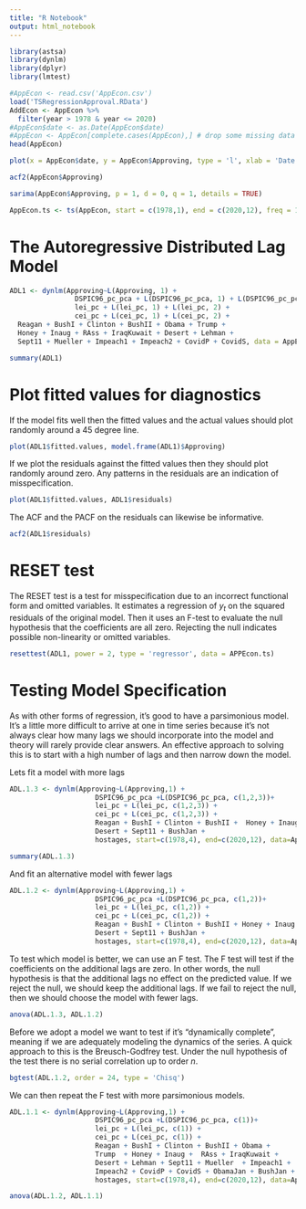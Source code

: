 ```yaml
---
title: "R Notebook"
output: html_notebook
---
```


```r
library(astsa)
library(dynlm)
library(dplyr)
library(lmtest)
```


```r
#AppEcon <- read.csv('AppEcon.csv')
load('TSRegressionApproval.RData')
AddEcon <- AppEcon %>%
  filter(year > 1978 & year <= 2020)
#AppEcon$date <- as.Date(AppEcon$date)
#AppEcon <- AppEcon[complete.cases(AppEcon),] # drop some missing data
head(AppEcon)
```


```r
plot(x = AppEcon$date, y = AppEcon$Approving, type = 'l', xlab = 'Date', ylab = 'Approval')
```

```r
acf2(AppEcon$Approving)
```


```r
sarima(AppEcon$Approving, p = 1, d = 0, q = 1, details = TRUE)
```


```r
AppEcon.ts <- ts(AppEcon, start = c(1978,1), end = c(2020,12), freq = 12)
```

# The Autoregressive Distributed Lag Model

```r
ADL1 <- dynlm(Approving~L(Approving, 1) + 
                DSPIC96_pc_pca + L(DSPIC96_pc_pca, 1) + L(DSPIC96_pc_pca, 2) +
                lei_pc + L(lei_pc, 1) + L(lei_pc, 2) +
                cei_pc + L(cei_pc, 1) + L(cei_pc, 2) +
  Reagan + BushI + Clinton + BushII + Obama + Trump +
  Honey + Inaug + RAss + IraqKuwait + Desert + Lehman + 
  Sept11 + Mueller + Impeach1 + Impeach2 + CovidP + CovidS, data = AppEcon.ts)

summary(ADL1)
```
# Plot fitted values for diagnostics

If the model fits well then the fitted values and the actual values should plot randomly around a 45 degree line.
```r
plot(ADL1$fitted.values, model.frame(ADL1)$Approving)
```
If we plot the residuals against the fitted values then they should plot randomly around zero. Any patterns in the residuals are an indication of misspecification.
```r
plot(ADL1$fitted.values, ADL1$residuals)
```

The ACF and the PACF on the residuals can likewise be informative. 
```r
acf2(ADL1$residuals)
```


# RESET test

The RESET test is a test for misspecification due to an incorrect functional form and omitted variables. It estimates a regression of $y_t$ on the squared residuals of the original model. Then it uses an F-test to evaluate the null hypothesis that the coefficients are all zero. Rejecting the null indicates possible non-linearity or omitted variables.

```r
resettest(ADL1, power = 2, type = 'regressor', data = APPEcon.ts)
```

# Testing Model Specification

As with other forms of regression, it's good to have a parsimonious model. It's a little more difficult to arrive at one in time series because it's not always clear how many lags we should incorporate into the model and theory will rarely provide clear answers. An effective approach to solving this is to start with a high number of lags and then narrow down the model.

Lets fit a model with more lags
```r
ADL.1.3 <- dynlm(Approving~L(Approving,1) +  
                     DSPIC96_pc_pca +L(DSPIC96_pc_pca, c(1,2,3))+ 
                     lei_pc + L(lei_pc, c(1,2,3)) + 
                     cei_pc + L(cei_pc, c(1,2,3)) + 
                     Reagan + BushI + Clinton + BushII +  Honey + Inaug +  RAss + IraqKuwait + 
                     Desert + Sept11 + BushJan +
                     hostages, start=c(1978,4), end=c(2020,12), data=AppEcon.ts)

summary(ADL.1.3)
```

And fit an alternative model with fewer lags
```r
ADL.1.2 <- dynlm(Approving~L(Approving,1) +  
                     DSPIC96_pc_pca +L(DSPIC96_pc_pca, c(1,2))+ 
                     lei_pc + L(lei_pc, c(1,2)) + 
                     cei_pc + L(cei_pc, c(1,2)) + 
                     Reagan + BushI + Clinton + BushII + Honey + Inaug +  RAss + IraqKuwait + 
                     Desert + Sept11 + BushJan +
                     hostages, start=c(1978,4), end=c(2020,12), data=AppEcon.ts)
```


To test which model is better, we can use an F test. The F test will test if the coefficients on the additional lags are zero. In other words, the null hypothesis is that the additional lags no effect on the predicted value. If we reject the null, we should keep the additional lags. If we fail to reject the null, then we should choose the model with fewer lags.
```r
anova(ADL.1.3, ADL.1.2)
```

Before we adopt a model we want to test if it's "dynamically complete", meaning if we are adequately modeling the dynamics of the series. A quick approach to this is the Breusch-Godfrey test. Under the null hypothesis of the test there is no serial correlation up to order $n$.
```r
bgtest(ADL.1.2, order = 24, type = 'Chisq')
```


We can then repeat the F test with more parsimonious models.

```r
ADL.1.1 <- dynlm(Approving~L(Approving,1) +  
                     DSPIC96_pc_pca +L(DSPIC96_pc_pca, c(1))+ 
                     lei_pc + L(lei_pc, c(1)) + 
                     cei_pc + L(cei_pc, c(1)) + 
                     Reagan + BushI + Clinton + BushII + Obama + 
                     Trump  + Honey + Inaug +  RAss + IraqKuwait + 
                     Desert + Lehman + Sept11 + Mueller  + Impeach1 +
                     Impeach2 + CovidP + CovidS + ObamaJan + BushJan +
                     hostages, start=c(1978,4), end=c(2020,12), data=AppEcon.ts)
```

```r
anova(ADL.1.2, ADL.1.1)
```

